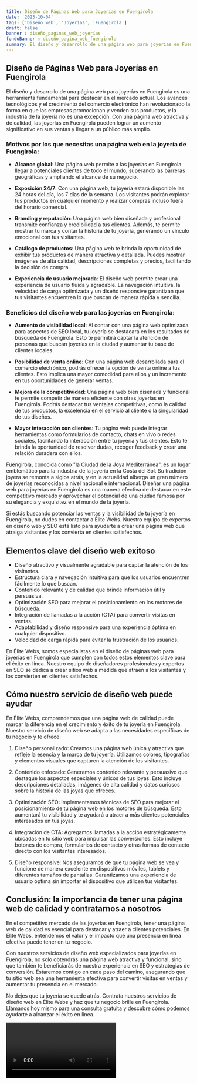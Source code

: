 ```yaml
---
title: Diseño de Páginas Web para Joyerías en Fuengirola
date: '2023-10-04'
tags: ['Diseño web', 'Joyerías', 'Fuengirola']
draft: false
banner : diseño_paginas_web_joyerías
fondoBanner : diseño_pagina_web_fuengirola
summary: El diseño y desarrollo de una página web para joyerías en Fuengirola es una herramienta fundamental para destacar en el mercado actual. Los avances tecnológicos y el crecimiento del comercio electrónico han revolucionado la forma en que las empresas promocionan y venden sus productos, y la industria de la joyería no es una excepción. Con una página web atractiva y de calidad, las joyerías en Fuengirola pueden lograr un aumento significativo en sus ventas y llegar a un público más amplio.
---
```


## Diseño de Páginas Web para Joyerías en Fuengirola

El diseño y desarrollo de una página web para joyerías en Fuengirola es una herramienta fundamental para destacar en el mercado actual. Los avances tecnológicos y el crecimiento del comercio electrónico han revolucionado la forma en que las empresas promocionan y venden sus productos, y la industria de la joyería no es una excepción. Con una página web atractiva y de calidad, las joyerías en Fuengirola pueden lograr un aumento significativo en sus ventas y llegar a un público más amplio.

### Motivos por los que necesitas una página web en la joyería de Fuengirola:

- **Alcance global**: Una página web permite a las joyerías en Fuengirola llegar a potenciales clientes de todo el mundo, superando las barreras geográficas y ampliando el alcance de su negocio.

- **Exposición 24/7**: Con una página web, tu joyería estará disponible las 24 horas del día, los 7 días de la semana. Los visitantes podrán explorar tus productos en cualquier momento y realizar compras incluso fuera del horario comercial.

- **Branding y reputación**: Una página web bien diseñada y profesional transmite confianza y credibilidad a tus clientes. Además, te permite mostrar tu marca y contar la historia de tu joyería, generando un vínculo emocional con tus visitantes.

- **Catálogo de productos**: Una página web te brinda la oportunidad de exhibir tus productos de manera atractiva y detallada. Puedes mostrar imágenes de alta calidad, descripciones completas y precios, facilitando la decisión de compra.

- **Experiencia de usuario mejorada**: El diseño web permite crear una experiencia de usuario fluida y agradable. La navegación intuitiva, la velocidad de carga optimizada y un diseño responsive garantizan que tus visitantes encuentren lo que buscan de manera rápida y sencilla.

### Beneficios del diseño web para las joyerías en Fuengirola:

- **Aumento de visibilidad local**: Al contar con una página web optimizada para aspectos de SEO local, tu joyería se destacará en los resultados de búsqueda de Fuengirola. Esto te permitirá captar la atención de personas que buscan joyerías en la ciudad y aumentar tu base de clientes locales.

- **Posibilidad de venta online**: Con una página web desarrollada para el comercio electrónico, podrás ofrecer la opción de venta online a tus clientes. Esto implica una mayor comodidad para ellos y un incremento en tus oportunidades de generar ventas.

- **Mejora de la competitividad**: Una página web bien diseñada y funcional te permite competir de manera eficiente con otras joyerías en Fuengirola. Podrás destacar tus ventajas competitivas, como la calidad de tus productos, la excelencia en el servicio al cliente o la singularidad de tus diseños.

- **Mayor interacción con clientes**: Tu página web puede integrar herramientas como formularios de contacto, chats en vivo o redes sociales, facilitando la interacción entre tu joyería y tus clientes. Esto te brinda la oportunidad de resolver dudas, recoger feedback y crear una relación duradera con ellos.

Fuengirola, conocida como "la Ciudad de la Joya Mediterránea", es un lugar emblemático para la industria de la joyería en la Costa del Sol. Su tradición joyera se remonta a siglos atrás, y en la actualidad alberga un gran número de joyerías reconocidas a nivel nacional e internacional. Diseñar una página web para joyerías en Fuengirola es una manera efectiva de destacar en este competitivo mercado y aprovechar el potencial de una ciudad famosa por su elegancia y exquisitez en el mundo de la joyería.

Si estás buscando potenciar las ventas y la visibilidad de tu joyería en Fuengirola, no dudes en contactar a Élite Webs. Nuestro equipo de expertos en diseño web y SEO está listo para ayudarte a crear una página web que atraiga visitantes y los convierta en clientes satisfechos.

<GifSeo />

<Cta />

## Elementos clave del diseño web exitoso

- Diseño atractivo y visualmente agradable para captar la atención de los visitantes.
- Estructura clara y navegación intuitiva para que los usuarios encuentren fácilmente lo que buscan.
- Contenido relevante y de calidad que brinde información útil y persuasiva.
- Optimización SEO para mejorar el posicionamiento en los motores de búsqueda.
- Integración de llamadas a la acción (CTA) para convertir visitas en ventas.
- Adaptabilidad y diseño responsive para una experiencia óptima en cualquier dispositivo.
- Velocidad de carga rápida para evitar la frustración de los usuarios.

En Élite Webs, somos especialistas en el diseño de páginas web para joyerías en Fuengirola que cumplen con todos estos elementos clave para el éxito en línea. Nuestro equipo de diseñadores profesionales y expertos en SEO se dedica a crear sitios web a medida que atraen a los visitantes y los convierten en clientes satisfechos.

## Cómo nuestro servicio de diseño web puede ayudar

En Élite Webs, comprendemos que una página web de calidad puede marcar la diferencia en el crecimiento y éxito de tu joyería en Fuengirola. Nuestro servicio de diseño web se adapta a las necesidades específicas de tu negocio y te ofrece:

1. Diseño personalizado: Creamos una página web única y atractiva que refleje la esencia y la marca de tu joyería. Utilizamos colores, tipografías y elementos visuales que capturen la atención de los visitantes.

2. Contenido enfocado: Generamos contenido relevante y persuasivo que destaque los aspectos especiales y únicos de tus joyas. Esto incluye descripciones detalladas, imágenes de alta calidad y datos curiosos sobre la historia de las joyas que ofreces.

3. Optimización SEO: Implementamos técnicas de SEO para mejorar el posicionamiento de tu página web en los motores de búsqueda. Esto aumentará tu visibilidad y te ayudará a atraer a más clientes potenciales interesados en tus joyas.

4. Integración de CTA: Agregamos llamadas a la acción estratégicamente ubicadas en tu sitio web para impulsar las conversiones. Esto incluye botones de compra, formularios de contacto y otras formas de contacto directo con los visitantes interesados.

5. Diseño responsive: Nos aseguramos de que tu página web se vea y funcione de manera excelente en dispositivos móviles, tablets y diferentes tamaños de pantallas. Garantizamos una experiencia de usuario óptima sin importar el dispositivo que utilicen tus visitantes.

## Conclusión: la importancia de tener una página web de calidad y contratarnos a nosotros

En el competitivo mercado de las joyerías en Fuengirola, tener una página web de calidad es esencial para destacar y atraer a clientes potenciales. En Élite Webs, entendemos el valor y el impacto que una presencia en línea efectiva puede tener en tu negocio.

Con nuestros servicios de diseño web especializados para joyerías en Fuengirola, no solo obtendrás una página web atractiva y funcional, sino que también te beneficiarás de nuestra experiencia en SEO y estrategias de conversión. Estaremos contigo en cada paso del camino, asegurando que tu sitio web sea una herramienta efectiva para convertir visitas en ventas y aumentar tu presencia en el mercado.

No dejes que tu joyería se quede atrás. Contrata nuestros servicios de diseño web en Élite Webs y haz que tu negocio brille en Fuengirola. Llámanos hoy mismo para una consulta gratuita y descubre cómo podemos ayudarte a alcanzar el éxito en línea.

<Video />

<CtaBot job='Joyerías' city='Fuengirola'/>

<Gmaps query='Fuengirola+españa+maps' />